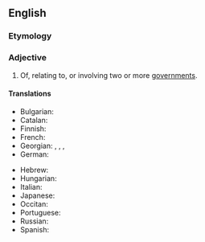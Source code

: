==English==

===Etymology===
{{prefix|en|inter|governmental}}

===Adjective===
{{en-adj|-}}

# Of, relating to, or involving two or more [[government]]s.

====Translations====
{{trans-top|of, relating to, or involving two or more governments}}
* Bulgarian: {{t|bg|междуправителствен}}
* Catalan: {{t|ca|intergovernamental}}
* Finnish: {{t|fi|hallitustenvälinen}}
* French: {{t+|fr|intergouvernemental}}
* Georgian: {{t|ka|მთავრობათაშორისი}}, {{t|ka|მთავრობათაშორისო}}, {{t|ka|მთავრობათშორისი}} {{qualifier|alternative form}}, {{t|ka|მთავრობათშორისო}} {{qualifier|alternative form}}
* German: {{t|de|zwischenstaatlich}}
{{trans-mid}}
* Hebrew: {{t|he|בין־ממשלתי}}
* Hungarian: {{t|hu|kormányközi}}
* Italian: {{t+|it|intergovernativo}}
* Japanese: {{t|ja|政府間の|tr=seifu-kan no}}
* Occitan: {{t|oc|intergovernamental}}
* Portuguese: {{t|pt|intergovernamental}}
* Russian: {{t+|ru|межправительственный}}
* Spanish: {{t|es|intergubernamental}}
{{trans-bottom}}